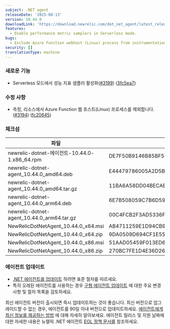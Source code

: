 ```yaml
---
subject: .NET agent
releaseDate: '2025-08-13'
version: 10.44.0
downloadLink: 'https://download.newrelic.com/dot_net_agent/latest_release'
features:
  - Enable performance metric samplers in Serverless mode.
bugs:
  - Exclude Azure Function webhost (Linux) process from instrumentation.
security: []
translationType: machine
---
```


### 새로운 기능

* Serverless 모드에서 성능 지표 샘플러 활성화([#3199](https://github.com/newrelic/newrelic-dotnet-agent/issues/3199)) ([3fc5ea7](https://github.com/newrelic/newrelic-dotnet-agent/commit/3fc5ea711270a491ee4860547fe3508a1e09f733))

### 수정 사항

* 측정, 리소스에서 Azure Function 웹 호스트(Linux) 프로세스를 제외합니다. ([#3194](https://github.com/newrelic/newrelic-dotnet-agent/issues/3194)) ([fc20645](https://github.com/newrelic/newrelic-dotnet-agent/commit/fc20645213bbc6dbcd4cbf4add3c73043fe384ee))

### 체크섬

| 파일                                           | SHA - 256 해시                                                     |
| -------------------------------------------- | ---------------------------------------------------------------- |
| newrelic-dotnet-에이전트-10.44.0-1.x86\_64.rpm   | DE7F50B9146B85BF55F26AB204AD8CA153FB3B010793280755F37388D734D4DA |
| newrelic-dotnet-agent\_10.44.0\_amd64.deb    | E44479786005A2D5B10C02C966E1D04F8D8972788508533DE0508266E91A3546 |
| newrelic-dotnet-agent\_10.44.0\_amd64.tar.gz | 11BA6A58DD04BECABF3BA2BBCB958EB74B5EC506E61B742DF39B633F59352AC1 |
| newrelic-dotnet-agent\_10.44.0\_arm64.deb    | 6E7B508059C7B6D59CAB552074CA86FFD63A2675B7C480A78C61D6F1EE9330B1 |
| newrelic-dotnet-agent\_10.44.0\_arm64.tar.gz | 00C4FCB2F3AD5336F1EC974224A5454491AFC367A9CD8C9F11B0CFFA88F2EE52 |
| NewRelicDotNetAgent\_10.44.0\_x64.msi        | AB4711259E1D94CB9681B4E010360E66A7158932FC0DAE710E82F8792E3445EF |
| NewRelicDotNetAgent\_10.44.0\_x64.zip        | 9DA0509D694CF1E55666BC089E6122C3B123821B356FD8CDC5379222F4AB8EE0 |
| NewRelicDotNetAgent\_10.44.0\_x86.msi        | 51AAD05459F013ED63B220E03BD557659AB3B4E6A0E8F46F98ADE416CBD15AE8 |
| NewRelicDotNetAgent\_10.44.0\_x86.zip        | 270BC7FE1D4E36D26FDF44A2A83585A56280993998CA3FDC29EC3D649B7EA0E1 |

### 에이전트 업데이트

* [.NET 에이전트를 업데이트](/docs/agents/net-agent/installation-configuration/update-net-agent) 하려면 표준 절차를 따르세요.
* 특히 오래된 에이전트를 사용하는 경우 [구형 에이전트 업데이트](/docs/apm/agents/net-agent/installation/update-net-agent/#updating_older_net) 에 대한 주요 변경 사항 및 절차 목록을 검토하세요.

최신 에이전트 버전이 출시되면 즉시 업데이트하는 것이 좋습니다. 최신 버전으로 업그레이드할 수 없는 경우, 에이전트를 90일 이내 버전으로 업데이트하세요. [에이전트에게 최신 정보를 제공하는 방법](/docs/new-relic-solutions/new-relic-one/install-configure/update-new-relic-agent) 에 대해 자세히 알아보세요. 에이전트 릴리스 및 지원 날짜에 대한 자세한 내용은 뉴렐릭 .NET 에이전트 [EOL 정책 문서를](/docs/apm/agents/net-agent/getting-started/net-agent-eol-policy) 참조하세요.